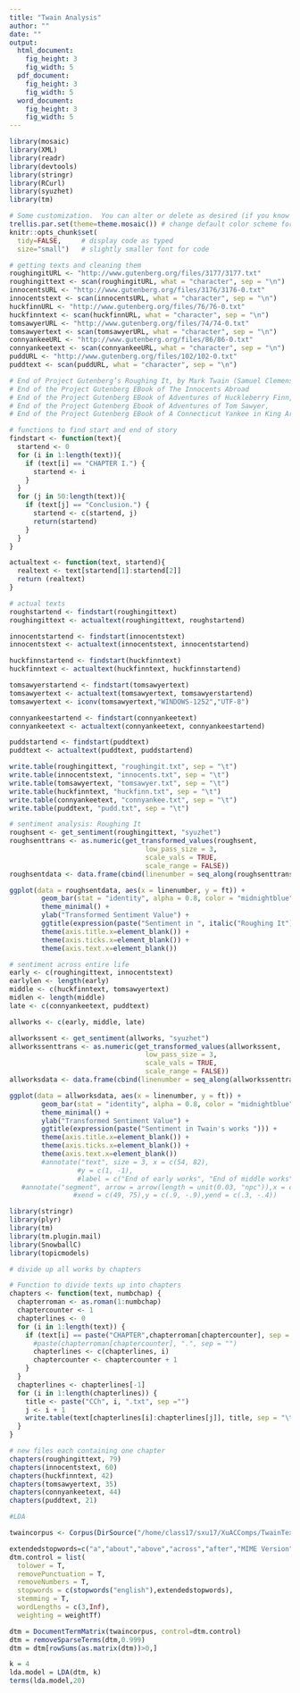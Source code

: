 ```yaml
---
title: "Twain Analysis"
author: ""
date: ""
output: 
  html_document:
    fig_height: 3
    fig_width: 5
  pdf_document:
    fig_height: 3
    fig_width: 5
  word_document:
    fig_height: 3
    fig_width: 5
---
```


```r
library(mosaic) 
library(XML)
library(readr)
library(devtools)
library(stringr)
library(RCurl)
library(syuzhet)
library(tm)

# Some customization.  You can alter or delete as desired (if you know what you are doing).
trellis.par.set(theme=theme.mosaic()) # change default color scheme for lattice
knitr::opts_chunk$set(
  tidy=FALSE,     # display code as typed
  size="small")   # slightly smaller font for code
```

```r
# getting texts and cleaning them
roughingitURL <- "http://www.gutenberg.org/files/3177/3177.txt"
roughingittext <- scan(roughingitURL, what = "character", sep = "\n")
innocentsURL <- "http://www.gutenberg.org/files/3176/3176-0.txt"
innocentstext <- scan(innocentsURL, what = "character", sep = "\n")
huckfinnURL <- "http://www.gutenberg.org/files/76/76-0.txt"
huckfinntext <- scan(huckfinnURL, what = "character", sep = "\n")
tomsawyerURL <- "http://www.gutenberg.org/files/74/74-0.txt"
tomsawyertext <- scan(tomsawyerURL, what = "character", sep = "\n")
connyankeeURL <- "http://www.gutenberg.org/files/86/86-0.txt"
connyankeetext <- scan(connyankeeURL, what = "character", sep = "\n")
puddURL <- "http://www.gutenberg.org/files/102/102-0.txt"
puddtext <- scan(puddURL, what = "character", sep = "\n")

# End of Project Gutenberg’s Roughing It, by Mark Twain (Samuel Clemens)
# End of the Project Gutenberg EBook of The Innocents Abroad
# End of the Project Gutenberg EBook of Adventures of Huckleberry Finn,
# End of the Project Gutenberg Ebook of Adventures of Tom Sawyer,
# End of the Project Gutenberg EBook of A Connecticut Yankee in King Arthur’s

# functions to find start and end of story
findstart <- function(text){ 
  startend <- 0
  for (i in 1:length(text)){
    if (text[i] == "CHAPTER I.") {
      startend <- i
    }
  }
  for (j in 50:length(text)){
    if (text[j] == "Conclusion.") {
      startend <- c(startend, j)
      return(startend)
    }
  }
} 

actualtext <- function(text, startend){
  realtext <- text[startend[1]:startend[2]]
  return (realtext)
}

# actual texts
roughstartend <- findstart(roughingittext)
roughingittext <- actualtext(roughingittext, roughstartend)

innocentstartend <- findstart(innocentstext)
innocentstext <- actualtext(innocentstext, innocentstartend)

huckfinnstartend <- findstart(huckfinntext)
huckfinntext <- actualtext(huckfinntext, huckfinnstartend)

tomsawyerstartend <- findstart(tomsawyertext)
tomsawyertext <- actualtext(tomsawyertext, tomsawyerstartend)
tomsawyertext <- iconv(tomsawyertext,"WINDOWS-1252","UTF-8")

connyankeestartend <- findstart(connyankeetext)
connyankeetext <- actualtext(connyankeetext, connyankeestartend)

puddstartend <- findstart(puddtext)
puddtext <- actualtext(puddtext, puddstartend)

write.table(roughingittext, "roughingit.txt", sep = "\t")
write.table(innocentstext, "innocents.txt", sep = "\t")
write.table(tomsawyertext, "tomsawyer.txt", sep = "\t")
write.table(huckfinntext, "huckfinn.txt", sep = "\t")
write.table(connyankeetext, "connyankee.txt", sep = "\t")
write.table(puddtext, "pudd.txt", sep = "\t")
```

```r
# sentiment analysis: Roughing It
roughsent <- get_sentiment(roughingittext, "syuzhet")
roughsenttrans <- as.numeric(get_transformed_values(roughsent, 
                                  low_pass_size = 3,
                                  scale_vals = TRUE,
                                  scale_range = FALSE))
roughsentdata <- data.frame(cbind(linenumber = seq_along(roughsenttrans), ft = roughsenttrans))

ggplot(data = roughsentdata, aes(x = linenumber, y = ft)) +
        geom_bar(stat = "identity", alpha = 0.8, color = "midnightblue", fill = "midnightblue") +
        theme_minimal() +
        ylab("Transformed Sentiment Value") +
        ggtitle(expression(paste("Sentiment in ", italic("Roughing It")))) +
        theme(axis.title.x=element_blank()) +
        theme(axis.ticks.x=element_blank()) +
        theme(axis.text.x=element_blank())
```

```r
# sentiment across entire life
early <- c(roughingittext, innocentstext)
earlylen <- length(early)
middle <- c(huckfinntext, tomsawyertext)
midlen <- length(middle)
late <- c(connyankeetext, puddtext)

allworks <- c(early, middle, late)

allworkssent <- get_sentiment(allworks, "syuzhet")
allworkssenttrans <- as.numeric(get_transformed_values(allworkssent, 
                                  low_pass_size = 3,
                                  scale_vals = TRUE,
                                  scale_range = FALSE))
allworksdata <- data.frame(cbind(linenumber = seq_along(allworkssenttrans), ft = allworkssenttrans))

ggplot(data = allworksdata, aes(x = linenumber, y = ft)) +
        geom_bar(stat = "identity", alpha = 0.8, color = "midnightblue", fill = "midnightblue") +
        theme_minimal() +
        ylab("Transformed Sentiment Value") +
        ggtitle(expression(paste("Sentiment in Twain's works "))) +
        theme(axis.title.x=element_blank()) +
        theme(axis.ticks.x=element_blank()) +
        theme(axis.text.x=element_blank()) 
        #annotate("text", size = 3, x = c(54, 82), 
                 #y = c(1, -1),
                 #label = c("End of early works", "End of middle works")) 
   #annotate("segment", arrow = arrow(length = unit(0.03, "npc")),x = c(49,75), 
                #xend = c(49, 75),y = c(.9, -.9),yend = c(.3, -.4))
```

```r
library(stringr)
library(plyr)
library(tm)
library(tm.plugin.mail)
library(SnowballC)
library(topicmodels)
```

```r
# divide up all works by chapters

# Function to divide texts up into chapters 
chapters <- function(text, numbchap) {
  chapterroman <- as.roman(1:numbchap)
  chaptercounter <- 1
  chapterlines <- 0
  for (i in 1:length(text)) {
    if (text[i] == paste("CHAPTER",chapterroman[chaptercounter], sep = " ")) {
      #paste(chapterroman[chaptercounter], ".", sep = "")
      chapterlines <- c(chapterlines, i)
      chaptercounter <- chaptercounter + 1
    }
  }
  chapterlines <- chapterlines[-1]
  for (i in 1:length(chapterlines)) {
    title <- paste("CCh", i, ".txt", sep ="")
    j <- i + 1
    write.table(text[chapterlines[i]:chapterlines[j]], title, sep = "\t")
  } 
}

# new files each containing one chapter
chapters(roughingittext, 79)
chapters(innocentstext, 60)
chapters(huckfinntext, 42)
chapters(tomsawyertext, 35)
chapters(connyankeetext, 44)
chapters(puddtext, 21)
```

```r
#LDA

twaincorpus <- Corpus(DirSource("/home/class17/sxu17/XuACComps/TwainTexts"))

extendedstopwords=c("a","about","above","across","after","MIME Version","forwarded","again","against","all","almost","alone","along","already","also","although","always","am","among","an","and","another","any","anybody","anyone","anything","anywhere","are","area","areas","aren't","around","as","ask","asked","asking","asks","at","away","b","back","backed","backing","backs","be","became","because","become","becomes","been","before","began","behind","being","beings","below","best","better","between","big","both","but","by","c","came","can","cannot","can't","case","cases","certain","certainly","clear","clearly","come","could","couldn't","d","did","didn't","differ","different","differently","do","does","doesn't","doing","done","don't","down","downed","downing","downs","during","e","each","early","either","end","ended","ending","ends","enough","even","evenly","ever","every","everybody","everyone","everything","everywhere","f","face","faces","fact","facts","far","felt","few","find","finds","first","for","four","from","full","fully","further","furthered","furthering","furthers","g","gave","general","generally","get","gets","give","given","gives","go","going","good","goods","got","great","greater","greatest","group","grouped","grouping","groups","h","had","hadn't","has","hasn't","have","haven't","having","he","he'd","he'll","her","here","here's","hers","herself","he's","high","higher","highest","him","himself","his","how","however","how's","i","i'd","if","i'll","i'm","important","in","interest","interested","interesting","interests","into","is","isn't","it","its","it's","itself","i've","j","just","k","keep","keeps","kind","knew","know","known","knows","l","large","largely","last","later","latest","least","less","let","lets","let's","like","likely","long","longer","longest","m","made","make","making","man","many","may","me","member","members","men","might","more","most","mostly","mr","mrs","much","must","mustn't","my","myself","n","necessary","need","needed","needing","needs","never","new","newer","newest","next","no","nobody","non","noone","nor","not","nothing","now","nowhere","number","numbers","o","of","off","often","old","older","oldest","on","once","one","only","open","opened","opening","opens","or","order","ordered","ordering","orders","other","others","ought","our","ours","ourselves","out","over","own","p","part","parted","parting","parts","per","perhaps","place","places","point","pointed","pointing","points","possible","present","presented","presenting","presents","problem","problems","put","puts","q","quite","r","rather","really","right","room","rooms","s","said","same","saw","say","says","second","seconds","see","seem","seemed","seeming","seems","sees","several","shall","shan't","she","she'd","she'll","she's","should","shouldn't","show","showed","showing","shows","side","sides","since","small","smaller","smallest","so","some","somebody","someone","something","somewhere","state","states","still","such","sure","t","take","taken","than","that","that's","the","their","theirs","them","themselves","then","there","therefore","there's","these","they","they'd","they'll","they're","they've","thing","things","think","thinks","this","those","though","thought","thoughts","three","through","thus","to","today","together","too","took","toward","turn","turned","turning","turns","two","u","under","until","up","upon","us","use","used","uses","v","very","w","want","wanted","wanting","wants","was","wasn't","way","ways","we","we'd","well","we'll","wells","went","were","we're","weren't","we've","what","what's","when","when's","where","where's","whether","which","while","who","whole","whom","who's","whose","why","why's","will","with","within","without","won't","work","worked","working","works","would","wouldn't","x","y","year","years","yes","yet","you","you'd","you'll","young","younger","youngest","your","you're","yours","yourself","yourselves","you've","z")
dtm.control = list(
  tolower = T,
  removePunctuation = T,
  removeNumbers = T,
  stopwords = c(stopwords("english"),extendedstopwords),
  stemming = T,
  wordLengths = c(3,Inf),
  weighting = weightTf)

dtm = DocumentTermMatrix(twaincorpus, control=dtm.control)
dtm = removeSparseTerms(dtm,0.999)
dtm = dtm[rowSums(as.matrix(dtm))>0,]

k = 4
lda.model = LDA(dtm, k)
terms(lda.model,20)
```


